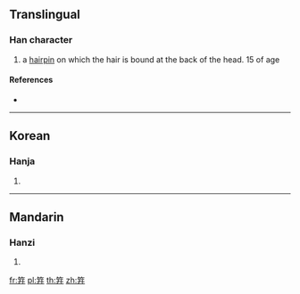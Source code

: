 {{character info/new}}
==Translingual==

===Han character===
{{Han char|rn=118|rad=竹|as=06|sn=12|four=|canj=HMJJ}}

# a [[hairpin]] on which the hair is bound at the back of the head. 15 of age

====References====
* {{Han ref|kx=0883.120|dkj=26005|dj=1312.110|hdz=52961.070|uh=7B53|ud=31571}}

----

==Korean==

===Hanja===
{{ko-hanja|hangeul=계|eumhun=|rv=gye|mr=kye|y=kyey}}

# {{defn|lang=ko|sort=竹06}}

----

==Mandarin==

===Hanzi===
{{cmn-hanzi|pin=[[dā]] ([[da1]]), [[jī]] ([[ji1]])|wg=ta<sup>1</sup>, chi<sup>1</sup>}}

# {{defn|lang=cmn|sort=竹06}}

[[fr:筓]]
[[pl:筓]]
[[th:筓]]
[[zh:筓]]